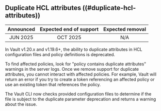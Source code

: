 ## Duplicate HCL attributes ((#duplicate-hcl-attributes))

| Announced | Expected end of support | Expected removal |
| :-------: | :---------------------: | :--------------: |
| JUN 2025  | OCT 2025                | N/A

In Vault v1.20.x and v1.19.6+, the ability to duplicate attributes in HCL configuration
files and policy definitions is deprecated.

To find affected policies, look for "policy contains duplicate attributes"
warnings in the server logs. Once we remove support for duplicate attributes,
you cannot interact with affected policies. For example, Vault will return an
error if you try to create a token referencing an affected policy or use an
existing token that references the policy.

The Vault CLI now checks provided configuration files to determine if the file
is subject to the duplicate parameter deprecation and returns a warning about
the issue.
